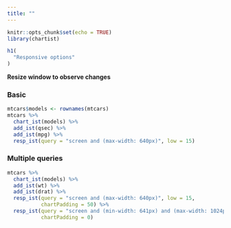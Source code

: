 ```yaml
---
title: ""
---
```


```r
knitr::opts_chunk$set(echo = TRUE)
library(chartist)
```

<main>
<div class = "container">

```r
h1(
  "Responsive options"
)
```

**Resize window to observe changes**

### Basic

```r
mtcars$models <- rownames(mtcars)
mtcars %>%
  chart_ist(models) %>%
  add_ist(qsec) %>%
  add_ist(mpg) %>%
  resp_ist(query = "screen and (max-width: 640px)", low = 15)
```

### Multiple queries

```r
mtcars %>%
  chart_ist(models) %>%
  add_ist(wt) %>%
  add_ist(drat) %>%
  resp_ist(query = "screen and (max-width: 640px)", low = 15,
           chartPadding = 50) %>%
  resp_ist(query = "screen and (min-width: 641px) and (max-width: 1024px)", 
           chartPadding = 0)
```

</div>
</main>